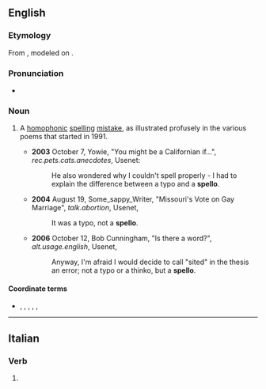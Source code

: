 {{also|Spello|spellò}}
==English==

===Etymology===
From {{suffix|en|spell|o}}, modeled on {{m|en|typo}}.

===Pronunciation===
* {{rhymes|ɛləʊ|lang=en}}

===Noun===
{{en-noun}} <!--not 'spelloes', again by analogy from 'typo'-->

# {{lb|en|Internet|_|slang}} A [[homophonic]] [[spelling]] [[mistake]], as illustrated profusely in the various {{w|Spell checker|spelling checker}} poems that started in 1991.
#* '''2003''' October 7, Yowie, "You might be a Californian if...", ''rec.pets.cats.anecdotes'', Usenet:
#*: He also wondered why I couldn't spell properly - I had to explain the difference between a typo and a '''spello'''.
#* '''2004''' August 19, Some_sappy_Writer, "Missouri's Vote on Gay Marriage", ''talk.abortion'', Usenet,
#*: It was a typo, not a '''spello'''.
#* '''2006''' October 12, Bob Cunningham, "Is there a word?", ''alt.usage.english'', Usenet,
#*: Anyway, I'm afraid I would decide to call "sited" in the thesis an error; not a typo or a thinko, but a '''spello'''.

====Coordinate terms====
* {{l|en|clicko}}, {{l|en|speako}}, {{l|en|scanno}}, {{l|en|thinko}}, {{l|en|typo}}, {{l|en|writo}}

----

==Italian==

===Verb===
{{head|it|verb form}}

# {{inflection of|spellare||1|s|pres|indc|lang=it}}